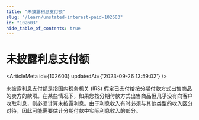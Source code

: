```yaml
---
title: "未披露利息支付额"
slug: "/learn/unstated-interest-paid-102603"
id: "102603"
hide_table_of_contents: true
---
```



# 未披露利息支付额

<ArticleMeta id={102603} updatedAt={'2023-09-26 13:59:02'} />
<div className='border-solid border-b border-t-0 my-4 border-[var(--ifm-color-gray-300)]' />

未披露利息支付额是指国内税务机关 (IRS) 假定已支付给按分期付款方式出售商品的卖方的款项。在某些情况下，如果您按分期付款方式出售商品但几乎没有向客户收取利息，则必须计算未披露利息。由于利息收入有时必须与其他类型的收入区分对待，因此可能需要估计分期付款中实际利息收入的部分。
